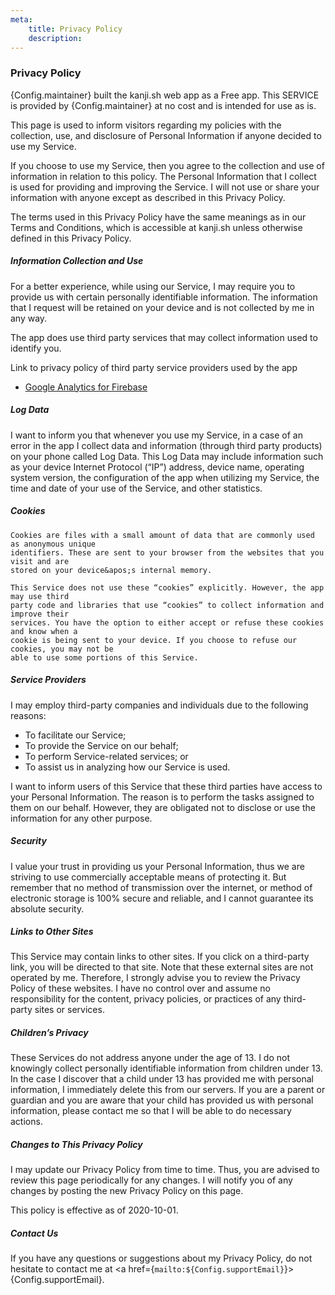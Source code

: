 ```yaml
---
meta:
    title: Privacy Policy
    description:
---
```



### Privacy Policy

{Config.maintainer} built the kanji.sh web app as a Free app. This SERVICE is provided
by {Config.maintainer}
at no cost and is intended for use as is.

This page is used to inform visitors regarding my policies with the collection, use, and
disclosure of Personal Information if anyone decided to use my Service.

If you choose to use my Service, then you agree to the collection and use of information
in relation to this policy. The Personal Information that I collect is used for
providing and improving the Service. I will not use or share your information with
anyone except as described in this Privacy Policy.

The terms used in this Privacy Policy have the same meanings as in our Terms and
Conditions, which is accessible at kanji.sh unless otherwise defined in this Privacy
Policy.

##### Information Collection and Use

For a better experience, while using our Service, I may require you to provide us with
certain personally identifiable information. The information that I request will be
retained on your device and is not collected by me in any way.

The app does use third party services that may collect information used to identify you.

Link to privacy policy of third party service providers used by the app
- <a href="https://firebase.google.com/policies/analytics" target="_blank" rel="noopener noreferrer">Google Analytics for Firebase</a>

##### Log Data

I want to inform you that whenever you use my Service, in a case of an error in the app
I collect data and information (through third party products) on your phone called Log
Data. This Log Data may include information such as your device Internet Protocol (“IP”)
address, device name, operating system version, the configuration of the app when
utilizing my Service, the time and date of your use of the Service, and other
statistics.

##### Cookies

    Cookies are files with a small amount of data that are commonly used as anonymous unique
    identifiers. These are sent to your browser from the websites that you visit and are
    stored on your device&apos;s internal memory.

    This Service does not use these “cookies” explicitly. However, the app may use third
    party code and libraries that use “cookies” to collect information and improve their
    services. You have the option to either accept or refuse these cookies and know when a
    cookie is being sent to your device. If you choose to refuse our cookies, you may not be
    able to use some portions of this Service.

##### Service Providers

I may employ third-party companies and individuals due to the following reasons:
- To facilitate our Service;
- To provide the Service on our behalf;
- To perform Service-related services; or
- To assist us in analyzing how our Service is used.

I want to inform users of this Service that these third parties have access to your
Personal Information. The reason is to perform the tasks assigned to them on our behalf.
However, they are obligated not to disclose or use the information for any other
purpose.

##### Security

I value your trust in providing us your Personal Information, thus we are striving to
use commercially acceptable means of protecting it. But remember that no method of
transmission over the internet, or method of electronic storage is 100% secure and
reliable, and I cannot guarantee its absolute security.

##### Links to Other Sites

This Service may contain links to other sites. If you click on a third-party link, you
will be directed to that site. Note that these external sites are not operated by me.
Therefore, I strongly advise you to review the Privacy Policy of these websites. I have
no control over and assume no responsibility for the content, privacy policies, or
practices of any third-party sites or services.

##### Children’s Privacy

These Services do not address anyone under the age of 13. I do not knowingly collect
personally identifiable information from children under 13. In the case I discover that
a child under 13 has provided me with personal information, I immediately delete this
from our servers. If you are a parent or guardian and you are aware that your child has
provided us with personal information, please contact me so that I will be able to do
necessary actions.

##### Changes to This Privacy Policy

I may update our Privacy Policy from time to time. Thus, you are advised to review this
page periodically for any changes. I will notify you of any changes by posting the new
Privacy Policy on this page.

This policy is effective as of 2020-10-01.

##### Contact Us

If you have any questions or suggestions about my Privacy Policy, do not hesitate to
contact me at <a href={`mailto:${Config.supportEmail}`}>{Config.supportEmail}</a>.
